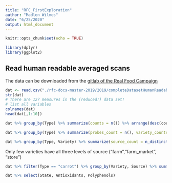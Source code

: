 ```yaml
---
title: "RFC_FirstExploration"
author: "Madlen Wilmes"
date: "6/25/2020"
output: html_document
---
```


```r
knitr::opts_chunk$set(echo = TRUE)
```

```r
library(dplyr)
library(ggplot2)
```



## Read human readable averaged scans
The data can be downloaded from the [gitlab of the Real Food Campaign](https://gitlab.com/our-sci/rfc-docs/-/tree/master/2019)

```r
dat <- read.csv("./rfc-docs-master-2019/2019/completeDatasetHumanReadableMeans.csv")
str(dat)
# There are 127 measures in the (reduced!) data set!
# list all variables
colnames(dat)
head(dat[,1:10])
```

```r
dat %>% group_by(Type) %>% summarize(counts = n()) %>% arrange(desc(counts))
```


```r
dat %>% group_by(Type) %>% summarize(probes_count = n(), variety_counts = n_distinct(Variety), .groups='keep') %>% arrange(desc(variety_counts))
```

```r
dat %>% group_by(Type, Variety) %>% summarize(source_count = n_distinct(Source), .groups='keep')
```
Only few varieties have all three levels of source ("farm","farm_market", "store")

```r
dat %>% filter(Type == "carrot") %>% group_by(Variety, Source) %>% summarise(meanAntiox = mean(Antioxidants))
```

```r
dat %>% select(State, Antioxidants, Polyphenols)
```